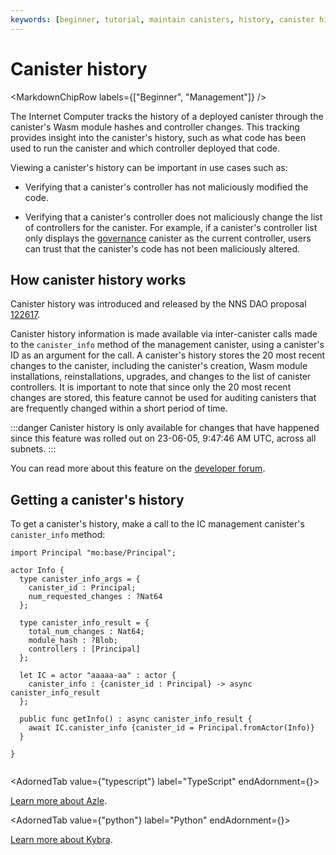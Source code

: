 ```yaml
---
keywords: [beginner, tutorial, maintain canisters, history, canister history]
---
```



# Canister history

<MarkdownChipRow labels={["Beginner", "Management"]} />

The Internet Computer tracks the history of a deployed <GlossaryTooltip>canister</GlossaryTooltip> through the canister's Wasm module hashes and controller changes. This tracking provides insight into the canister's history, such as what code has been used to run the canister and which controller deployed that code.

Viewing a canister's history can be important in use cases such as:

- Verifying that a canister's controller has not maliciously modified the code.

- Verifying that a canister's controller does not maliciously change the list of controllers for the canister. For example, if a canister's controller list only displays the [governance](https://learn.internetcomputer.org/hc/en-us/articles/34574082263700-Tokenomics-Governance) canister as the current controller, users can trust that the canister's code has not been maliciously altered.

## How canister history works

Canister history was introduced and released by the NNS DAO proposal [122617](https://dashboard.internetcomputer.org/proposal/122617).

Canister history information is made available via inter-canister calls made to the `canister_info` method of the management canister, using a canister's ID as an argument for the call. A canister's history stores the 20 most recent changes to the canister, including the canister's creation, Wasm module installations, reinstallations, upgrades, and changes to the list of canister controllers. It is important to note that since only the 20 most recent changes are stored, this feature cannot be used for auditing canisters that are frequently changed within a short period of time.

:::danger
Canister history is only available for changes that have happened since this feature was rolled out on 23-06-05, 9:47:46 AM UTC, across all <GlossaryTooltip>subnets</GlossaryTooltip>.
:::

You can read more about this feature on the [developer forum](https://forum.dfinity.org/t/canister-history-on-the-ic/21745).

## Getting a canister's history

To get a canister's history, make a call to the IC management canister's `canister_info` method:

<AdornedTabs groupId="language">
<TabItem value="motoko" label="Motoko" default>

```motoko
import Principal "mo:base/Principal";

actor Info {
  type canister_info_args = {
    canister_id : Principal;
    num_requested_changes : ?Nat64
  };

  type canister_info_result = {
    total_num_changes : Nat64;
    module_hash : ?Blob;
    controllers : [Principal]
  };

  let IC = actor "aaaaa-aa" : actor {
    canister_info : {canister_id : Principal} -> async canister_info_result
  };

  public func getInfo() : async canister_info_result {
    await IC.canister_info {canister_id = Principal.fromActor(Info)}
  }

}
```

</TabItem>

<TabItem value="rust" label="Rust">

```rust file=../../references/samples/rust/canister-info/src/lib.rs
```

</TabItem>

<AdornedTab value={"typescript"} label="TypeScript" endAdornment={<BetaChip />}>

[Learn more about Azle](https://demergent-labs.github.io/azle/get_started.html).

</AdornedTab>

<AdornedTab value={"python"} label="Python" endAdornment={<BetaChip />}>

[Learn more about Kybra](https://demergent-labs.github.io/kybra/).

</AdornedTab>
</AdornedTabs>
